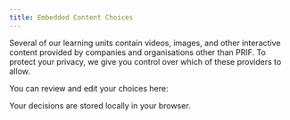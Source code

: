 ```yaml
---
title: Embedded Content Choices
---
```


Several of our learning units contain videos, images, and other interactive content provided by companies and organisations other than PRIF. To protect your privacy, we give you control over which of these providers to allow.

You can review and edit your choices here:

<EmbedChoices/>

Your decisions are stored locally in your browser.
